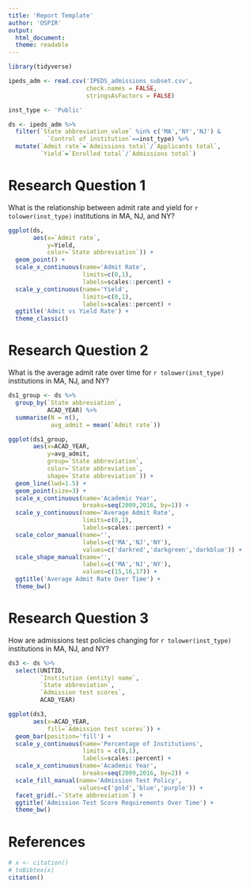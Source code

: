 ```yaml
---
title: 'Report Template'
author: 'OSPIR'
output:
  html_document:
  theme: readable
---
```


```r
library(tidyverse)

ipeds_adm <- read.csv('IPEDS_admissions_subset.csv',
                      check.names = FALSE,
                      stringsAsFactors = FALSE)

inst_type <- 'Public'

ds <- ipeds_adm %>%
  filter(`State abbreviation_value` %in% c('MA','NY','NJ') &
           `Control of institution`==inst_type) %>%
  mutate(`Admit rate`=`Admissions total`/`Applicants total`,
         `Yield`=`Enrolled total`/`Admissions total`)

```

# Research Question 1

What is the relationship between admit rate and yield for `r tolower(inst_type)` institutions in MA, NJ, and NY?

```r
ggplot(ds,
       aes(x=`Admit rate`,
           y=Yield,
           color=`State abbreviation`)) +
  geom_point() +
  scale_x_continuous(name='Admit Rate',
                     limits=c(0,1),
                     labels=scales::percent) +
  scale_y_continuous(name='Yield',
                     limits=c(0,1),
                     labels=scales::percent) +
  ggtitle('Admit vs Yield Rate') +
  theme_classic()

```

# Research Question 2

What is the average admit rate over time for `r tolower(inst_type)` institutions in MA, NJ, and NY?

```r
ds1_group <- ds %>%
  group_by(`State abbreviation`,
           ACAD_YEAR) %>%
  summarise(N = n(),
            avg_admit = mean(`Admit rate`))

ggplot(ds1_group,
       aes(x=ACAD_YEAR,
           y=avg_admit,
           group=`State abbreviation`,
           color=`State abbreviation`,
           shape=`State abbreviation`)) +
  geom_line(lwd=1.5) +
  geom_point(size=3) +
  scale_x_continuous(name='Academic Year',
                     breaks=seq(2009,2016, by=1)) +
  scale_y_continuous(name='Average Admit Rate',
                     limits=c(0,1),
                     labels=scales::percent) +
  scale_color_manual(name='',
                     labels=c('MA','NJ','NY'),
                     values=c('darkred','darkgreen','darkblue')) +
  scale_shape_manual(name='',
                     labels=c('MA','NJ','NY'),
                     values=c(15,16,17)) +
  ggtitle('Average Admit Rate Over Time') + 
  theme_bw()
```

# Research Question 3

How are admissions test policies changing for `r tolower(inst_type)` institutions in MA, NJ, and NY?

```r
ds3 <- ds %>% 
  select(UNITID,
         `Institution (entity) name`,
         `State abbreviation`,
         `Admission test scores`,
         ACAD_YEAR)

ggplot(ds3,
       aes(x=ACAD_YEAR,
           fill=`Admission test scores`)) +
  geom_bar(position='fill') +
  scale_y_continuous(name='Percentage of Institutions',
                     limits = c(0,1),
                     labels=scales::percent) +
  scale_x_continuous(name='Academic Year',
                     breaks=seq(2009,2016, by=2)) + 
  scale_fill_manual(name='Admission Test Policy',
                    values=c('gold','blue','purple')) +
  facet_grid(.~`State abbreviation`) +
  ggtitle('Admission Test Score Requirements Over Time') +
  theme_bw()
```

# References

```r
# x <- citation()
# toBibtex(x)
citation()
```

